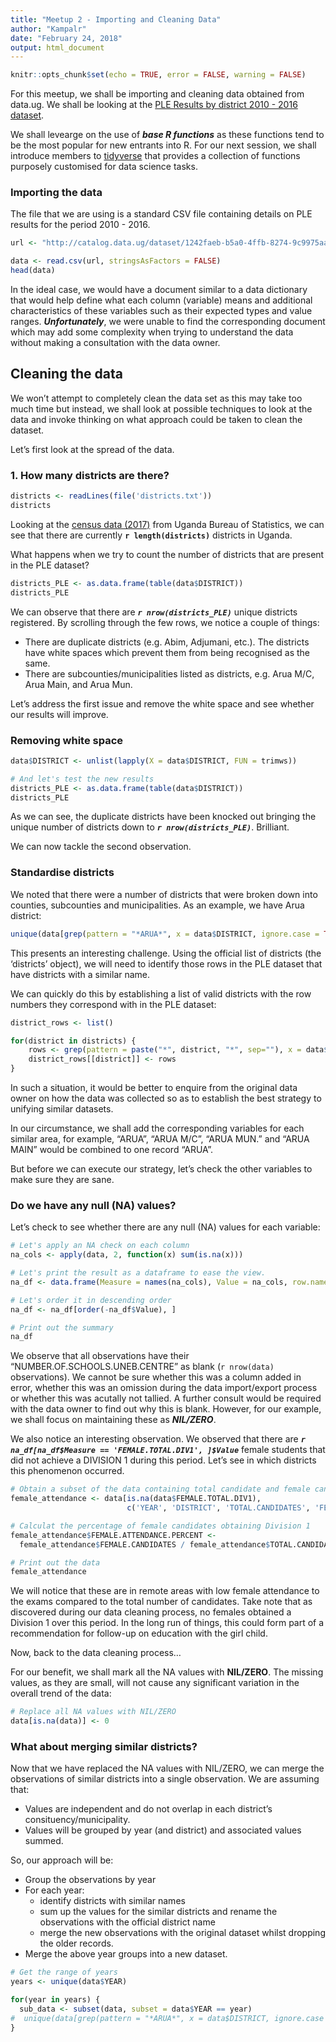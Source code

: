 ```yaml
---
title: "Meetup 2 - Importing and Cleaning Data"
author: "Kampalr"
date: "February 24, 2018"
output: html_document
---
```


```r
knitr::opts_chunk$set(echo = TRUE, error = FALSE, warning = FALSE)
```

For this meetup, we shall be importing and cleaning data obtained from data.ug. We shall be looking at the [PLE Results by district 2010 - 2016 dataset](http://catalog.data.ug/dataset/uneb-results/resource/6e5885bd-2952-4086-aaac-0c2aa58ec762).

We shall levearge on the use of ***base R functions*** as these functions tend to be the most popular for new entrants into R. For our next session, we shall introduce members to [tidyverse](https://www.tidyverse.org/) that provides a collection of functions purposely customised for data science tasks.

### Importing the data
The file that we are using is a standard CSV file containing details on PLE results for the period 2010 - 2016.

```r
url <- "http://catalog.data.ug/dataset/1242faeb-b5a0-4ffb-8274-9c9975aad183/resource/6e5885bd-2952-4086-aaac-0c2aa58ec762/download/ple-results-by-district-2010-2016.csv"

data <- read.csv(url, stringsAsFactors = FALSE)
head(data)
```

In the ideal case, we would have a document similar to a data dictionary that would help define what each column (variable) means and additional characteristics of these variables such as their expected types and value ranges. ***Unfortunately***, we were unable to find the corresponding document which may add some complexity when trying to understand the data without making a consultation with the data owner. 

## Cleaning the data
We won't attempt to completely clean the data set as this may take too much time but instead, we shall look at possible techniques to look at the data and invoke thinking on what approach could be taken to clean the dataset.

Let's first look at the spread of the data.

### 1. How many districts are there?

```r
districts <- readLines(file('districts.txt'))
districts

```

Looking at the [census data (2017)](http://www.ubos.org/onlinefiles/uploads/ubos/census_projections/District%20Single%20Years%20Final_17.07.2017.xls) from Uganda Bureau of Statistics, we can see that there are currently **```r length(districts)```** districts in Uganda.

What happens when we try to count the number of districts that are present in the PLE dataset?  
```r
districts_PLE <- as.data.frame(table(data$DISTRICT))
districts_PLE
```

We can observe that there are ***`r nrow(districts_PLE)`*** unique districts registered. By scrolling through the few rows, we notice a couple of things:

* There are duplicate districts (e.g. Abim, Adjumani, etc.). The districts have white spaces which prevent them from being recognised as the same.
* There are subcounties/municipalities listed as districts, e.g. Arua M/C, Arua Main, and Arua Mun.
 
Let's address the first issue and remove the white space and see whether our results will improve.
 
### Removing white space
 
```r
data$DISTRICT <- unlist(lapply(X = data$DISTRICT, FUN = trimws))

# And let's test the new results
districts_PLE <- as.data.frame(table(data$DISTRICT))
districts_PLE

```

As we can see, the duplicate districts have been knocked out bringing the unique number of districts down to ***`r nrow(districts_PLE)`***. Brilliant.

We can now tackle the second observation.

### Standardise districts
We noted that there were a number of districts that were broken down into counties, subcounties and municipalities. As an example, we have Arua district:
```r
unique(data[grep(pattern = "*ARUA*", x = data$DISTRICT, ignore.case = TRUE), 'DISTRICT'])
```

This presents an interesting challenge. Using the official list of districts (the 'districts' object), we will need to identify those rows in the PLE dataset that have districts with a similar name. 

We can quickly do this by establishing a list of valid districts with the row numbers they correspond with in the PLE dataset: 

```r
district_rows <- list()

for(district in districts) {
    rows <- grep(pattern = paste("*", district, "*", sep=""), x = data$DISTRICT)
    district_rows[[district]] <- rows
}
```

In such a situation, it would be better to enquire from the original data owner on how the data was collected so as to establish the best strategy to unifying similar datasets. 

In our circumstance, we shall add the corresponding variables for each similar area, for example, "ARUA", "ARUA M/C", "ARUA MUN." and "ARUA MAIN" would be combined to one record "ARUA".

But before we can execute our strategy, let's check the other variables to make sure they are sane.

### Do we have any null (NA) values?

Let's check to see whether there are any null (NA) values for each variable:
```r
# Let's apply an NA check on each column
na_cols <- apply(data, 2, function(x) sum(is.na(x)))

# Let's print the result as a dataframe to ease the view.
na_df <- data.frame(Measure = names(na_cols), Value = na_cols, row.names = NULL)

# Let's order it in descending order
na_df <- na_df[order(-na_df$Value), ]

# Print out the summary
na_df
```

We observe that all observations have their "NUMBER.OF.SCHOOLS.UNEB.CENTRE" as blank (`r nrow(data)` observations). We cannot be sure whether this was a column added in error, whether this was an omission during the data import/export process or whether this was acutally not tallied. A further consult would be required with the data owner to find out why this is blank. However, for our example, we shall focus on maintaining these as ***NIL/ZERO***.

We also notice an interesting observation. We observed that there are ***`r na_df[na_df$Measure == 'FEMALE.TOTAL.DIV1', ]$Value`*** female students that did not achieve a DIVISION 1 during this period. Let's see in which districts this phenomenon occurred.

```r
# Obtain a subset of the data containing total candidate and female candidate info
female_attendance <- data[is.na(data$FEMALE.TOTAL.DIV1), 
                          c('YEAR', 'DISTRICT', 'TOTAL.CANDIDATES', 'FEMALE.CANDIDATES')]

# Calculat the percentage of female candidates obtaining Division 1
female_attendance$FEMALE.ATTENDANCE.PERCENT <- 
  female_attendance$FEMALE.CANDIDATES / female_attendance$TOTAL.CANDIDATES * 100

# Print out the data 
female_attendance
```

We will notice that these are in remote areas with low female attendance to the exams compared to the total number of candidates. Take note that as discovered during our data cleaning process, no females obtained a Division 1 over this period. In the long run of things, this could form part of a recommendation for follow-up on education with the girl child.

Now, back to the data cleaning process...

For our benefit, we shall mark all the NA values with **NIL/ZERO**. The missing values, as they are small, will not cause any significant variation in the overall trend of the data:

```r
# Replace all NA values with NIL/ZERO
data[is.na(data)] <- 0
```

### What about merging similar districts?
Now that we have replaced the NA values with NIL/ZERO, we can merge the observations of similar districts into a single observation. We are assuming that:

* Values are independent and do not overlap in each district's consituency/municipality.
* Values will be grouped by year (and district) and associated values summed.

So, our approach will be:

* Group the observations by year
* For each year:
  + identify districts with similar names
  + sum up the values for the similar districts and rename the observations with the official district name
  + merge the new observations with the original dataset whilst dropping the older records.
* Merge the above year groups into a new dataset.

```r
# Get the range of years
years <- unique(data$YEAR)

for(year in years) {
  sub_data <- subset(data, subset = data$YEAR == year)
#  unique(data[grep(pattern = "*ARUA*", x = data$DISTRICT, ignore.case = TRUE), 'DISTRICT'])
}

```